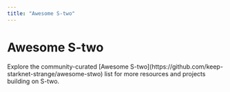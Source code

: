 ```yaml
---
title: "Awesome S-two"
---
```


# Awesome S-two

<Callout type="success">
Explore the community-curated [Awesome S-two](https://github.com/keep-starknet-strange/awesome-stwo) list for more resources and projects building on S-two.
</Callout>
